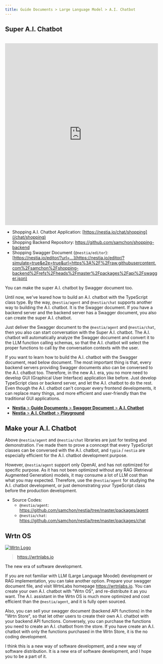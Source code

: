 ```yaml
---
title: Guide Documents > Large Language Model > A.I. Chatbot
---
```


## Super A.I. Chatbot
<br/>
<iframe 
  src="https://www.youtube.com/embed/pdsplQyok8k?si=geL7DH5CWcC8qlz_" 
  title="Shopping A.I. Chatbot built with Typia" 
  width="100%" 
  height="600" 
  frameborder="0" 
  allow="accelerometer; autoplay; clipboard-write; encrypted-media; gyroscope; picture-in-picture; web-share" referrerpolicy="strict-origin-when-cross-origin" 
  allowfullscreen 
/>

  - BBS A.I. Chatbot Application: https://nestia.io/chat/bbs

The above demonstration video shows BBS chatbot built with [`typia.llm.applicationOfValidate`](./application) function.

As you can see, in the BBS A.I. chatbot application, the user can do everything defined in the TypeScript class just by conversation texts. Writing and reading articles, user can do these things just by chatting texts.

Just by delivering the TypeScript class type using [`typia.llm.applicationOfValidate<App, Model>()`](./application) function, Super A.I. chatbot performing the LLM (Large Language Model) function calling is automatically composed. The Super A.I. chatbot will select proper functions defined in the TypeScript class type by analyzing conversation texts with the user. And then Super A.I. chatbot requests the user to write arguments for the selected functions by conversation text, and actually calls the function with the arguments. This is the key concept of the Super A.I. chatbot of `typia` and `nestia` A.I. chatbot.

In other words, every TypeScript classes can be conversed to the A.I. chatbot. In the new A.I. era, you no more need to develop GUI (Graphical User Interface) application like before. Just prepare TypeScript class with enough documentations, and let the A.I. chatbot to do the rest. Even though the A.I. chatbot can't conquer every frontend developments, it can replace many things, and more efficient and user-friendly than the traditional GUI applications.




## Application Setup
<Tabs items={['npm', 'pnpm', 'yarn']}>
  <Tabs.Tab>
```bash filename="Terminal"
npm create vite@latest bbs -- --template react-ts
cd bbs

npm install @nestia/agent @nestia/chat @samchon/openapi openai
npx typia setup --project tsconfig.json
npm install -D @ryoppippi/unplugin-typia
```
  </Tabs.Tab>
  <Tabs.Tab>
```bash filename="Terminal"
pnpm create vite@latest bbs -- --template react-ts
cd bbs

pnpm install @nestia/agent @nestia/chat @samchon/openapi openai
pnpm typia setup --project tsconfig.json
pnpm install -D @ryoppippi/unplugin-typia
```
  </Tabs.Tab>
  <Tabs.Tab>
```bash filename="Terminal"
yarn create vite@latest bbs --template react-ts
cd bbs

yarn add @nestia/agent @nestia/chat @samchon/openapi openai
yarn typia setup --project tsconfig.json
yarn add -D @ryoppippi/unplugin-typia
```
  </Tabs.Tab>
</Tabs>

I'll describe how to setup the A.I. chatbot application within framework of the `vite`.

At first, create a `vite` + `react` + `typescript` project by executing the `npm create vite@latest bbs -- --template react-ts` command. Then, move to the created project directory `bbs`. And then, install `@nestia/chat` and its dependency packages. After that, run the `npx typia setup` command and `npm i -D @ryoppippi/unplugin-typia` to setup the `typia` library with the transformer configuration.

At last, configure `vite.config.ts` file with `@ryoppippi/unplugin-typia` configuration like below. Import `@ryoppippi/unplugin-typia/vite` file and add it to the `plugins` array. Then you can use `typia` in the `vite` frontend development environment.

```typescript filename="vite.config.ts" showLineNumbers {1, 9}
import typia from "@ryoppippi/unplugin-typia/vite";
import react from "@vitejs/plugin-react";
import { defineConfig } from "vite";

export default defineConfig({
  base: "./",
  plugins: [
    react(), 
    typia(),
  ],
});
```

From now on, let's start the A.I. chatbot development.

Create a `NestiaAgent` instance with the OpenAI API key, its model name, and LLM function calling schema composed by the `typia.llm.applicationOfValidate<BbsArticleService, "chatgpt">()` function. And then, render the `NestiaChatApplication` component with the `NestiaAgent` instance.

For reference, when developing the TypeScript controller class, description comments written on each controller method and DTO schema types are very important. They are used for the A.I. chatbot to understand the purpose of the controller method and the characteristics of the DTO schema types.

<Tabs 
  items={[
    <code>BbsChatApplication.tsx</code>,
    <code>BbsArticleService.ts</code>, 
    <code>IBbsArticle.ts</code>, 
  ]}>
  <Tabs.Tab>
```typescript filename="src/BbsChatApplication.tsx" showLineNumbers {23-26, 37}
import { NestiaAgent } from "@nestia/agent";
import { NestiaChatApplication } from "@nestia/chat";
import OpenAI from "openai";
import typia from "typia";

import { BbsArticleService } from "./BbsArticleService";

export const BbsChatApplication = (props: BbsChatApplication.IProps) => {
  const service: BbsArticleService = new BbsArticleService();
  const agent: NestiaAgent = new NestiaAgent({
    provider: {
      type: "chatgpt",
      api: new OpenAI({
        apiKey: props.apiKey,
        dangerouslyAllowBrowser: true,
      }),
      model: props.model ?? "gpt-4o-mini",
    },
    controllers: [
      {
        protocol: "class",
        name: "bbs",
        application: typia.llm.applicationOfValidate<
          BbsArticleService,
          "chatgpt"
        >(),
        execute: async (props) => {
          return (service as any)[props.function.name](props.arguments);
        },
      },
    ],
    config: {
      locale: props.locale,
      timezone: props.timezone,
    },
  });
  return <NestiaChatApplication agent={agent} />;
};
export namespace BbsChatApplication {
  export interface IProps {
    apiKey: string;
    model?: OpenAI.ChatModel;
    locale?: string;
    timezone?: string;
  }
}
```
  </Tabs.Tab>
  <Tabs.Tab>
```typescript filename="src/BbsArticleService.ts" showLineNumbers
import { tags } from "typia";
import { v4 } from "uuid";

import { IBbsArticle } from "./IBbsArticle";

export class BbsArticleService {
  private readonly articles: IBbsArticle[] = [];

  /**
   * Get all articles.
   *
   * List up every articles archived in the BBS DB.
   *
   * @returns List of every articles
   */
  public index(): IBbsArticle[] {
    return this.articles;
  }

  /**
   * Create a new article.
   *
   * Writes a new article and archives it into the DB.
   *
   * @param props Properties of create function
   * @returns Newly created article
   */
  public create(props: {
    /**
     * Information of the article to create
     */
    input: IBbsArticle.ICreate;
  }): IBbsArticle {
    const article: IBbsArticle = {
      id: v4(),
      title: props.input.title,
      body: props.input.body,
      thumbnail: props.input.thumbnail,
      created_at: new Date().toISOString(),
      updated_at: new Date().toISOString(),
    };
    this.articles.push(article);
    return article;
  }

  /**
   * Update an article.
   *
   * Updates an article with new content.
   *
   * @param props Properties of update function
   * @param input New content to update
   */
  public update(props: {
    /**
     * Target article's {@link IBbsArticle.id}.
     */
    id: string & tags.Format<"uuid">;

    /**
     * New content to update.
     */
    input: IBbsArticle.IUpdate;
  }): void {
    const article: IBbsArticle | undefined = this.articles.find(
      (a) => a.id === props.id,
    );
    if (article === undefined)
      throw new Error("Unable to find the matched article.");
    if (props.input.title !== undefined) article.title = props.input.title;
    if (props.input.body !== undefined) article.body = props.input.body;
    if (props.input.thumbnail !== undefined)
      article.thumbnail = props.input.thumbnail;
    article.updated_at = new Date().toISOString();
  }

  /**
   * Erase an article.
   *
   * Erases an article from the DB.
   *
   * @param props Properties of erase function
   */
  public erase(props: {
    /**
     * Target article's {@link IBbsArticle.id}.
     */
    id: string & tags.Format<"uuid">;
  }): void {
    const index: number = this.articles.findIndex((a) => a.id === props.id);
    if (index === -1) throw new Error("Unable to find the matched article.");
    this.articles.splice(index, 1);
  }
}
```
  </Tabs.Tab>
  <Tabs.Tab>
```typescript filename="src/IBbsArticle.ts" showLineNumbers
import { tags } from "typia";

/**
 * Article entity.
 *
 * `IBbsArticle` is an entity representing an article in the BBS (Bulletin Board System).
 */
export interface IBbsArticle extends IBbsArticle.ICreate {
  /**
   * Primary Key.
   */
  id: string & tags.Format<"uuid">;

  /**
   * Creation time of the article.
   */
  created_at: string & tags.Format<"date-time">;

  /**
   * Last updated time of the article.
   */
  updated_at: string & tags.Format<"date-time">;
}
export namespace IBbsArticle {
  /**
   * Information of the article to create.
   */
  export interface ICreate {
    /**
     * Title of the article.
     *
     * Representative title of the article.
     */
    title: string;

    /**
     * Content body.
     *
     * Content body of the article writtn in the markdown format.
     */
    body: string;

    /**
     * Thumbnail image URI.
     *
     * Thumbnail image URI which can represent the article.
     *
     * If configured as `null`, it means that no thumbnail image in the article.
     */
    thumbnail:
      | null
      | (string & tags.Format<"uri"> & tags.ContentMediaType<"image/*">);
  }

  /**
   * Information of the article to update.
   *
   * Only the filled properties will be updated.
   */
  export type IUpdate = Partial<ICreate>;
}

```
  </Tabs.Tab>
</Tabs>




## Backend Development
<br/>
<iframe src="https://www.youtube.com/embed/m47p4iJ90Ms?si=cvgfckN25GJhjLTB" 
        title="Shopping A.I. Chatbot built with Nestia" 
        width="100%" 
        height="600" 
        frameborder="0" 
        allow="accelerometer; autoplay; clipboard-write; encrypted-media; gyroscope; picture-in-picture; web-share" referrerpolicy="strict-origin-when-cross-origin" 
        allowfullscreen></iframe>

- Shopping A.I. Chatbot Application: [https://nestia.io/chat/shopping](/chat/shopping)
- Shopping Backend Repository: https://github.com/samchon/shopping-backend
- Shopping Swagger Document (`@nestia/editor`): [https://nestia.io/editor/?url=...](https://nestia.io/editor/?simulate=true&e2e=true&url=https%3A%2F%2Fraw.githubusercontent.com%2Fsamchon%2Fshopping-backend%2Frefs%2Fheads%2Fmaster%2Fpackages%2Fapi%2Fswagger.json)

You can make the super A.I. chatbot by Swagger document too.

Until now, we've leared how to build an A.I. chatbot with the TypeScript class type. By the way, `@nestia/agent` and `@nestia/chat` supports another way to building the A.I. chatbot. It is the Swagger document. If you have a backend server and the backend server has a Swagger document, you also can create the super A.I. chatbot.

Just deliver the Swagger document to the `@nestia/agent` and `@nestia/chat`, then you also can start conversation with the Super A.I. chatbot. The A.I. chatbot will automatically analyze the Swagger document and convert it to the LLM function calling schemas, so that the A.I. chatbot will select the proper functions to call by the conversation contexts with the user.

If you want to learn how to build the A.I. chatbot with the Swagger document, read below document. The most important thing is that, every backend servers providing Swagger documents also can be conversed to the A.I. chatbot too. Therefore, in the new A.I. era, you no more need to develop GUI (Graphical User Interface) application like before. Just develop TypeScript class or backend server, and let the A.I. chatbot to do the rest. Even though the A.I. chatbot can't conquer every frontend developments, it can replace many things, and more efficient and user-friendly than the traditional GUI applications.

  - [**Nestia** > **Guide Documents** > **Swagger Document** > **A.I. Chatbot**](https://nestia.io/docs/swagger/chat)
  - [**Nestia** > **A.I. Chatbot** > **Playground**](https://nestia.io/chat/playground)




## Make your A.I. Chatbot
Above `@nestia/agent` and `@nestia/chat` libraries are just for testing and demonstration. I’ve made them to prove a conncept that every TypeScript classes can be conversed with the A.I. chatbot, and `typia` / `nestia` are especially efficient for the A.I. chatbot development purpose.

However, `@nestia/agent` support only OpenAI, and has not optimized for specific purpose. As it has not been optimized without any RAG (Retrieval Augmented Generation) models, it may consume a lot of LLM cost than what you may expected. Therefore, use the `@nestia/agent` for studying the A.I. chatbot development, or just demonstrating your TypeScript class before the production development.

  - Source Codes:
    - `@nestia/agent`: https://github.com/samchon/nestia/tree/master/packages/agent
    - `@nestia/chat`: https://github.com/samchon/nestia/tree/master/packages/chat




## Wrtn OS
[![Wrtn Logo](/images/sponsors/wrtn-logo.png)](https://wrtnlabs.io)

> https://wrtnlabs.io

The new era of software development.

If you are not familiar with LLM (Large Language Moodel) development or RAG implementation, you can take another option. Prepare your swagger document file, and visit WrtnLabs homepage https://wrtnlabs.io. You can create your own A.I. chatbot with "Wrtn OS", and re-distribute it as you want. The A.I. assistant in the Wrtn OS is much more optimized and cost efficient than the `@nestia/agent`, and it is fully open sourced.

Also, you can sell your swagger document (backend API functions) in the "Wrtn Store", so that let other users to create their own A.I. chatbot with your backend API functions. Conversely, you can purchase the functions you need to create an A.I. chatbot from the store. If you have create an A.I. chatbot with only the functions purchased in the Wrtn Store, it is the no coding development.

I think this is a new way of software development, and a new way of software distribution. It is a new era of software development, and I hope you to be a part of it.